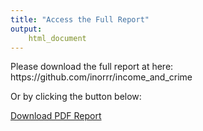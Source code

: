 ```yaml
---
title: "Access the Full Report"
output: 
    html_document
---
```


Please download the full report at here: https://github.com/inorrr/income_and_crime

Or by clicking the button below:


[Download PDF Report](JSC370H1_Report_YinuoZhao.pdf){.btn .btn-primary}
